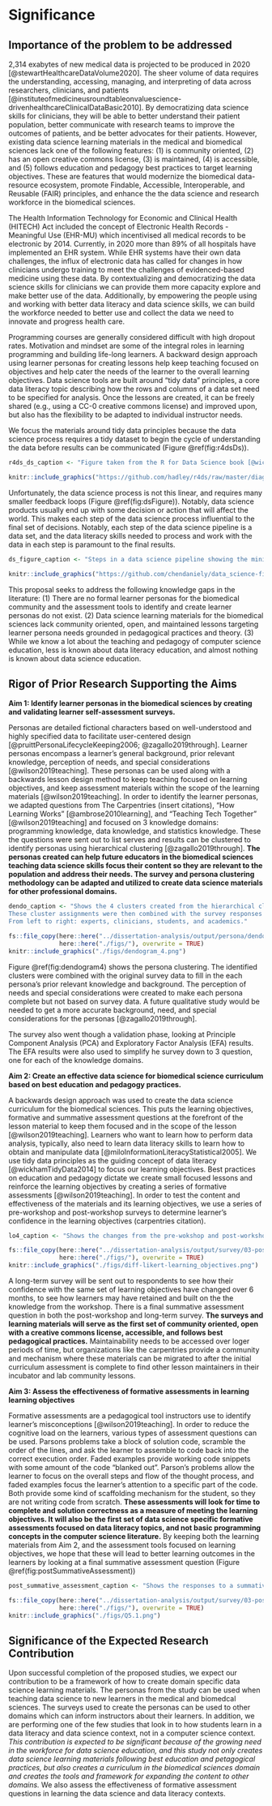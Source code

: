 Significance
============

## Importance of the problem to be addressed

2,314 exabytes of new medical data is projected to be produced in 2020 [@stewartHealthcareDataVolume2020].
The sheer volume of data requires the understanding, accessing, managing, and interpreting of data across researchers, clinicians, and patients [@instituteofmedicineusroundtableonvaluescience-drivenhealthcareClinicalDataBasic2010].
By democratizing data science skills for clinicians,
they will be able to better understand their patient population,
better communicate with research teams to improve the outcomes of patients,
and be better advocates for their patients.
However, existing data science learning materials in the medical and biomedical sciences
lack one of the following features:
(1) is community oriented,
(2) has an open creative commons license,
(3) is maintained,
(4) is accessible,
and (5) follows education and pedagogy best practices to target learning objectives.
These are features that would
modernize the biomedical data-resource ecosystem,
promote Findable, Accessible, Interoperable, and Reusable (FAIR) principles,
and enhance the the data science and research workforce in the biomedical sciences.

The Health Information Technology for Economic and Clinical Health (HITECH) Act
included the concept of Electronic Health Records - Meaningful Use (EHR-MU)
which incentivised all medical records to be electronic by 2014.
Currently, in 2020 more than 89% of all hospitals have implemented an EHR system.
While EHR systems have their own data challenges,
the influx of electronic data has called for changes in how clinicians undergo training to meet the challenges of evidenced-based medicine using these data.
By contextualizing and democratizing the data science skills for clinicians we can provide them
more capacity explore and make better use of the data.
Additionally, by empowering the people using and working with better data literacy and data science skills,
we can build the workforce needed to better use and collect the data we need to innovate and progress health care.

Programming courses are generally considered difficult with high dropout rates.
Motivation and mindset are some of the integral roles in learning programming and building life-long learners.
A backward design approach using learner personas for creating lessons help keep teaching focused on objectives and help cater the needs of the learner to the overall learning objectives.
Data science tools are built around "tidy data" principles,
a core data literacy topic describing how the rows and columns of a data set need to be specified for analysis.
Once the lessons are created,
it can be freely shared (e.g., using a CC-0 creative commons license) and improved upon,
but also has the flexibility to be adapted to individual instructor needs.

We focus the materials around tidy data principles because the data science process 
requires a tidy dataset to begin the cycle of understanding the data before results can be communicated (Figure \@ref(fig:r4dsDs)).

```r
r4ds_ds_caption <- "Figure taken from the R for Data Science book [@wickhamR4ds]."
```

```r
knitr::include_graphics("https://github.com/hadley/r4ds/raw/master/diagrams/data-science.png")
```

Unfortunately, the data science process is not this linear, and requires many smaller feedback loops (Figure \@ref(fig:dsFigure)).
Notably, data science products usually end up with some decision or action that will affect the world.
This makes each step of the data science process influential to the final set of decisions.
Notably, each step of the data science pipeline is a data set,
and the data literacy skills needed to process and work with the data in each step is paramount to the final results.

```r
ds_figure_caption <- "Steps in a data science pipeline showing the mini feedback loops that affect the final decision which will have some consequence in the world [@Chen2020]."
```

```r
knitr::include_graphics("https://github.com/chendaniely/data_science-figure/raw/main/fig/data_science_figure.png")
```


This proposal seeks to address the following knowledge gaps in the literature:
(1) There are no formal learner personas for the biomedical community and the assessment tools to identify and create learner personas do not exist.
(2) Data science learning materials for the biomedical sciences lack community oriented, open, and maintained lessons targeting learner persona needs grounded in pedagogical practices and theory.
(3) While we know a lot about the teaching and pedagogy of computer science education,
less is known about data literacy education,
and almost nothing is known about data science education.

## Rigor of Prior Research Supporting the Aims

**Aim 1: Identify learner personas in the biomedical sciences by creating and validating learner self-assessment surveys.**

Personas are detailed fictional characters based on well-understood and highly specified data to facilitate user-centered design [@pruittPersonaLifecycleKeeping2006; @zagallo2019through].
Learner personas encompass a learner's general background, prior relevant knowledge, perception of needs, and special considerations [@wilson2019teaching].
These personas can be used along with a backwards lesson design method to keep teaching focused on learning objectives,
and keep assessment materials within the scope of the learning materials [@wilson2019teaching].
In order to identify the learner personas, we adapted questions from
The Carpentries (insert citations),
"How Learning Works" [@ambrose2010learning],
and "Teaching Tech Together" [@wilson2019teaching] and focused on 3 knowledge domains:
programming knowledge, data knowledge, and statistics knowledge.
These the questions were sent out to list serves and
results can be clustered to identify personas using hierarchical clustering [@zagallo2019through].
**The personas created can help future educators in the biomedical sciences teaching data science skills
focus their content so they are relevant to the population and address their needs.
The survey and persona clustering methodology can be adapted and utilized to create data science materials
for other professional domains.**

```r
dendo_caption <- "Shows the 4 clusters created from the hierarchical clustering using euclidean distance and ward's.
These cluster assignments were then combined with the survey responses to identify the personas.
From left to right: experts, clinicians, students, and academics."
```

```r
fs::file_copy(here::here("../dissertation-analysis/output/persona/dendogram_4.png"),
              here::here("./figs/"), overwrite = TRUE)
knitr::include_graphics("./figs/dendogram_4.png")
```

Figure \@ref(fig:dendogram4) shows the persona clustering.
The identified clusters were combined with the original survey data to fill in the
each persona's prior relevant knowledge and background.
The perception of needs and special considerations were created to make each persona complete but not based on survey data.
A future qualitative study would be needed to get a more accurate background, need, and special considerations for the personas [@zagallo2019through].

The survey also went though a validation phase, looking at Principle Component Analysis (PCA) and
Exploratory Factor Analysis (EFA) results.
The EFA results were also used to simplify he survey down to 3 question,
one for each of the knowledge domains.

**Aim 2: Create an effective data science for biomedical science curriculum based on best education and pedagogy practices.**

A backwards design approach was used to create the data science curriculum for the biomedical sciences.
This puts the learning objectives, formative and summative assessment questions at the forefront of the lesson material to keep them focused and in the scope of the lesson [@wilson2019teaching].
Learners who want to learn how to perform data analysis, typically, also need to learn data literacy skills to learn how to obtain and manipulate data [@miloInformationLiteracyStatistical2005].
We use tidy data principles as the guiding concept of data literacy [@wickhamTidyData2014] to focus our learning objectives.
Best practices on education and pedagogy dictate we create small focused lessons and reinforce the learning objectives
by creating a series of formative assessments [@wilson2019teaching].
In order to test the content and effectiveness of the materials and its learning objectives,
we use a series of pre-workshop and post-workshop surveys to determine learner's confidence in the learning objectives (carpentries citation).

```r
lo4_caption <- "Shows the changes from the pre-wokshop and post-workshop responses. The numbers show the differences from the pre-workshop counts, from the post-workshop counts. White (0) means there was a net 0 difference between reponses. Blue represents where more responses went to after the workshop and red represents the number of people who migrated from a particular response after the workshop."
```


```r
fs::file_copy(here::here("../dissertation-analysis/output/survey/03-post_workshop/diff-likert-learning_objectives.png"),
              here::here("./figs/"), overwrite = TRUE)
knitr::include_graphics("./figs/diff-likert-learning_objectives.png")
```

A long-term survey will be sent out to respondents to see how their confidence with the same set of learning objectives have changed over 6 months,
to see how learners may have retained and built on the the knowledge from the workshop.
There is a final summative assessment question in both the post-workshop and long-term survey.
**The surveys and learning materials will serve as the first set of community oriented,
open with a creative commons license, accessible, and follows best pedagogical practices.**
Maintainability needs to be accessed over loger periods of time,
but organizations like the carpentries provide a community and mechanism where these materials can be migrated to after
the initial curriculum assessment is complete to find other lesson maintainers in their incubator and lab community lessons.

**Aim 3: Assess the effectiveness of formative assessments in learning learning objectives**

<!--
what are the learning outcomes from CS literature to he ones i'm using.
explaination of divergence happens and why what i'm doing is happening.
and divergence does not dis affect the DS students

frameworrk of appling. e.g., science students in engineering math, even though they're the same topic
-->

Formative assessments are a pedagogical tool instructors use to identify learner's misconceptions [@wilson2019teaching].
In order to reduce the cognitive load on the learners,
various types of assessment questions can be used.
Parsons problems take a block of solution code,
scramble the order of the lines,
and ask the learner to assemble to code back into the correct execution order.
Faded examples provide working code snippets with some amount of the code "blanked out".
Parson's problems allow the learner to focus on the overall steps and flow of the thought process,
and faded examples focus the learner's attention to a specific part of the code.
Both provide some kind of scaffolding mechanism for the student, so they are not writing code from scratch.
**These assessments will look for time to complete and solution correctness as a measure of
meeting the learning objectives.
It will also be the first set of data science specific formative assessments focused on data literacy topics,
and not basic programming concepts in the computer science literature.**
By keeping both the learning materials from Aim 2, and the assessment tools focused on learning objectives,
we hope that these will lead to better learning outcomes in the learners by looking at a final summative assessment question (Figure \@ref(fig:postSummativeAssessment))

```r
post_summative_assessment_caption <- "Shows the responses to a summative assessment question at the end of the workshop. The question asked the learners about a learner's comfort in loading a tabulated dataset, tidy it up, and perform a small analysis."
```


```r
fs::file_copy(here::here("../dissertation-analysis/output/survey/03-post_workshop/Q5.1.png"),
              here::here("./figs/"), overwrite = TRUE)
knitr::include_graphics("./figs/Q5.1.png")
```

## Significance of the Expected Research Contribution

Upon successful completion of the proposed studies,
we expect our contribution to be a framework of how to create domain specific data science learning materials.
The personas from the study can be used when teaching data science to new learners in the medical and biomedcal sciences.
The surveys used to create the personas can be used to other domains which can inform instructors about their learners.
In addition, we are performing one of the few studies that look in to how students learn in a data literacy and
data science context, not in a computer science context.
*This contribution is expected to be significant because of the growing need in the workforce for data science education,
and this study not only creates data science learning materials following best education and petagogical practices,
but also creates a curriculum in the biomedical sciences domain and creates the tools and framework
for expanding the content to other domains.*
We also assess the effectiveness of formative assessment questions in learning the data science and data literacy contexts.
